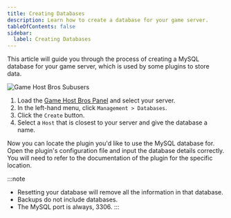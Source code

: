 ```yaml
---
title: Creating Databases
description: Learn how to create a database for your game server.
tableOfContents: false
sidebar:
  label: Creating Databases
---
```


This article will guide you through the process of creating a MySQL database for your game server, which is used by some plugins to store data.

![Game Host Bros Subusers](../../../assets/guide-images/databases.png)
<Steps>
1. Load the [Game Host Bros Panel](https://panel.gamehostbros.com/) and select your server.
2. In the left-hand menu, click `Management > Databases`.
3. Click the `Create` button.
4. Select a `Host` that is closest to your server and give the database a name.
</Steps>
Now you can locate the plugin you'd like to use the MySQL database for. Open the plugin's configuration file and input the database details correctly. You will need to refer to the documentation of the plugin for the specific location.

:::note
- Resetting your database will remove all the information in that database.
- Backups do not include databases.
- The MySQL port is always, 3306.
:::
